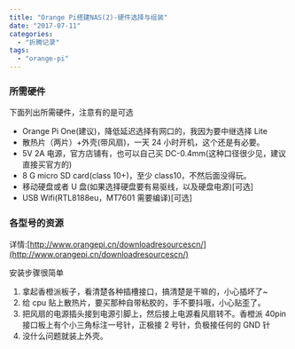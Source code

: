 ```yaml
---
title: "Orange Pi搭建NAS(2)-硬件选择与组装"
date: "2017-07-11"
categories:
  - "折腾记录"
tags:
  - "orange-pi"
---
```


### 所需硬件

下面列出所需硬件，注意有的是可选

- Orange Pi One(建议)，降低延迟选择有网口的，我因为要中继选择 Lite
- 散热片（两片）+外壳(带风扇)，一天 24 小时开机，这个还是有必要。
- 5V 2A 电源，官方店铺有，也可以自己买 DC-0.4mm(这种口径很少见，建议直接买官方的)
- 8 G micro SD card(class 10+)，至少 class10，不然后面没得玩。
- 移动硬盘或者 U 盘(如果选择硬盘要有易驱线，以及硬盘电源)\[可选\]
- USB Wifi(RTL8188eu，MT7601 需要编译)\[可选\]

### 各型号的资源

详情:[http://www.orangepi.cn/downloadresourcescn/](http://www.orangepi.cn/downloadresourcescn/)

安装步骤很简单

1. 拿起香橙派板子，看清楚各种插槽接口，搞清楚是干嘛的，小心插坏了~
2. 给 cpu 贴上散热片，要买那种自带粘胶的，手不要抖哦，小心贴歪了。
3. 把风扇的电源插头接到电源引脚上，然后接上电源看风扇转不。香橙派 40pin 接口板上有个小三角标注一号针，正极接 2 号针，负极接任何的 GND 针
4. 没什么问题就装上外壳。
